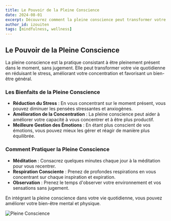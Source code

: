 ```yaml
---
title: Le Pouvoir de la Pleine Conscience
date: 2024-08-01
excerpt: Découvrez comment la pleine conscience peut transformer votre vie quotidienne.
author_id: izouiten
tags: [mindfulness, wellness]
---
```


## Le Pouvoir de la Pleine Conscience

La pleine conscience est la pratique consistant à être pleinement présent dans le moment, sans jugement. Elle peut transformer votre vie quotidienne en réduisant le stress, améliorant votre concentration et favorisant un bien-être général.

### Les Bienfaits de la Pleine Conscience

- **Réduction du Stress** : En vous concentrant sur le moment présent, vous pouvez diminuer les pensées stressantes et anxiogènes.
- **Amélioration de la Concentration** : La pleine conscience peut aider à améliorer votre capacité à vous concentrer et à être plus productif.
- **Meilleure Gestion des Émotions** : En étant plus conscient de vos émotions, vous pouvez mieux les gérer et réagir de manière plus équilibrée.

### Comment Pratiquer la Pleine Conscience

- **Méditation** : Consacrez quelques minutes chaque jour à la méditation pour vous recentrer.
- **Respiration Consciente** : Prenez de profondes respirations en vous concentrant sur chaque inspiration et expiration.
- **Observation** : Prenez le temps d'observer votre environnement et vos sensations sans jugement.

En intégrant la pleine conscience dans votre vie quotidienne, vous pouvez améliorer votre bien-être mental et physique.

![Pleine Conscience](https://source.unsplash.com/1600x900/?mindfulness)

